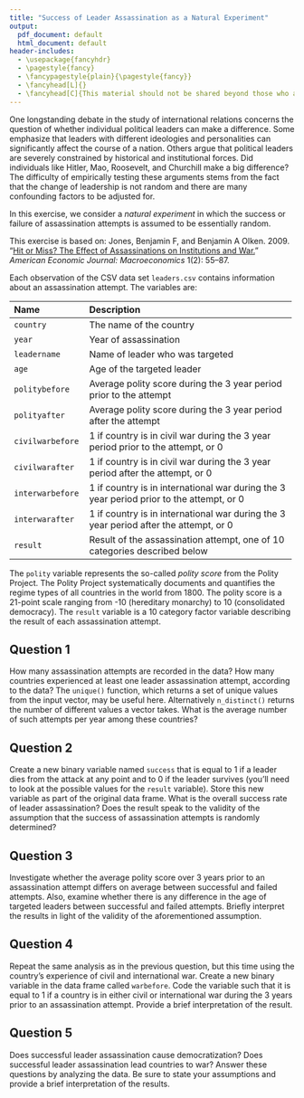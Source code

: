```yaml
---
title: "Success of Leader Assassination as a Natural Experiment"
output: 
  pdf_document: default
  html_document: default
header-includes:
  - \usepackage{fancyhdr}
  - \pagestyle{fancy}
  - \fancypagestyle{plain}{\pagestyle{fancy}}
  - \fancyhead[L]{}
  - \fancyhead[C]{This material should not be shared beyond those who are enrolled in this class}
---
```


One longstanding debate in the study of international relations concerns the question of whether individual political leaders can make a difference. Some emphasize that leaders with different ideologies and personalities can significantly affect the course of a nation. Others argue that political leaders are severely constrained by historical and institutional forces. Did individuals like Hitler, Mao, Roosevelt, and Churchill make a big difference? The difficulty of empirically testing these arguments stems from the fact that the change of leadership is not random and there are many confounding factors to be adjusted for.

In this exercise, we consider a *natural experiment* in which the success or failure of assassination attempts is assumed to be essentially random.

This exercise is based on: Jones, Benjamin F, and Benjamin A Olken. 2009. "[Hit or Miss? The Effect of Assassinations on Institutions and War.](http://dx.doi.org/10.1257/mac.1.2.55)" *American Economic Journal: Macroeconomics* 1(2): 55–87. 

Each observation of the CSV data set `leaders.csv` contains information about an assassination attempt. The variables are:

--------------------------------------------------------------------------------
 Name                 Description
 -------------------- ----------------------------------------------------------
 `country`            The name of the country
 
 `year`               Year of assassination
 
 `leadername`         Name of leader who was targeted
 
 `age`                Age of the targeted leader
 
 `politybefore`       Average polity score during the 3 year period prior to the attempt
 
 `polityafter`        Average polity score during the 3 year period after the attempt
 
 `civilwarbefore`     1 if country is in civil war during the 3 year period prior to the attempt, or 0 
 
 `civilwarafter`      1 if country is in civil war during the 3 year period after the attempt, or 0
 
 `interwarbefore`     1 if country is in international war during the 3 year period prior to the attempt, or 0
 
 `interwarafter`      1 if country is in international war during the 3 year period after the attempt, or 0
 
 `result`             Result of the assassination attempt, one of 10 categories described below
--------------------------------------------------------------------------------

The `polity` variable represents the so-called *polity score* from the Polity Project. The Polity Project systematically documents and quantifies the regime types of all countries in the world from 1800. The polity score is a 21-point scale ranging from -10 (hereditary monarchy) to 10 (consolidated democracy). The `result` variable is a 10 category factor variable describing the result of each assassination attempt.

## Question 1

How many assassination attempts are recorded in the data? How many countries experienced at least one leader assassination attempt, according to the data? The `unique()` function, which returns a set of unique values from the input vector, may be useful here. Alternatively `n_distinct()` returns the number of different values a vector takes. What is the average number of such attempts per year among these countries?

## Question 2

Create a new binary variable named `success` that is equal to 1 if a leader dies from the attack at any point and to 0 if the leader survives (you'll need to look at the possible values for the `result` variable). Store this new variable as part of the original data frame. What is the overall success rate of leader assassination? Does the result speak to the validity of the assumption that the success of assassination attempts is randomly determined?

## Question 3

Investigate whether the average polity score over 3 years prior to an assassination attempt differs on average between successful and failed attempts. Also, examine whether there is any difference in the age of targeted leaders between successful and failed attempts. Briefly interpret the results in light of the validity of the aforementioned assumption.

## Question 4

Repeat the same analysis as in the previous question, but this time using the country's experience of civil and international war. Create a new binary variable in the data frame called `warbefore`. Code the variable such that it is equal to 1 if a country is in either civil or international war during the 3 years prior to an assassination attempt. Provide a brief interpretation of the result.

## Question 5

Does successful leader assassination cause democratization? Does successful leader assassination lead countries to war? Answer these questions by analyzing the data. Be sure to state your assumptions and provide a brief interpretation of the results.

